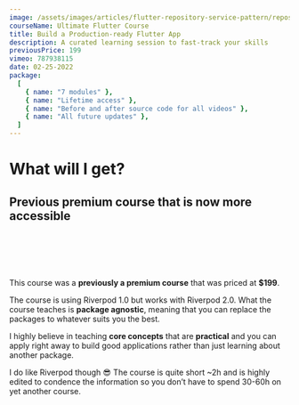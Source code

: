 ```yaml
---
image: /assets/images/articles/flutter-repository-service-pattern/repository-service-pattern.webp
courseName: Ultimate Flutter Course
title: Build a Production-ready Flutter App
description: A curated learning session to fast-track your skills
previousPrice: 199
vimeo: 787938115
date: 02-25-2022
package:
  [
    { name: "7 modules" },
    { name: "Lifetime access" },
    { name: "Before and after source code for all videos" },
    { name: "All future updates" },
  ]
---
```



# What will I get?

## Previous premium course that is now more accessible
<br/><br/><br/><br/>

This course was a **previously a premium course** that was priced at **$199**.

The course is using Riverpod 1.0 but works with Riverpod 2.0. What the course
teaches is **package agnostic**, meaning that you can replace the packages to
whatever suits you the best.

I highly believe in teaching **core concepts** that are **practical** and you can
apply right away to build good applications rather than just learning about another package.

I do like Riverpod though 😎 The course is quite short ~2h and is highly edited to condence
the information so you don’t have to spend 30-60h on yet another course.
<br/><br/><br/><br/>

<ModuleCard
  number={1}
  title="Module 1: Structure and Building UI"
  description="Setting up the base structure of the project as well as building out the UI are two very important parts"
/>
<ModuleCard
  number={2}
  title="Module 1: Structure and Building UI"
  description="Setting up the base structure of the project as well as building out the UI are two very important parts"
/>
<ModuleCard
  number={3}
  title="Module 1: Structure and Building UI"
  description="Setting up the base structure of the project as well as building out the UI are two very important parts"
/>
<ModuleCard
  number={4}
  title="Module 1: Structure and Building UI"
  description="Setting up the base structure of the project as well as building out the UI are two very important parts"
/>
<ModuleCard
  number={5}
  title="Module 1: Structure and Building UI"
  description="Setting up the base structure of the project as well as building out the UI are two very important parts"
/>
